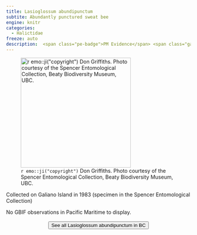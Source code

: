 ```yaml
---
title: Lasioglossum abundipunctum
subtite: Abundantly punctured sweat bee
engine: knitr
categories:
  - Halictidae
freeze: auto
description:  <span class="pe-badge">PM Evidence</span> <span class="gali-badge">Galiano</span>
---
```

![`r emo::ji("copyright")` Don Griffiths. Photo courtesy of the Spencer Entomological Collection, Beaty Biodiversity Museum, UBC.](https://www.zoology.ubc.ca/entomology/main/Hymenoptera/Halictidae/Lasioglossum%20abundipunctum%20(3lateral)%20SEM-UBC%20HYM-13164.jpg){height=300}

Collected on Galiano Island in 1983 (specimen in the Spencer Entomological Collection)

No GBIF observations in Pacific Maritime to display.
<br><br>
<center>


<a href="https://www.zoology.ubc.ca/entomology/main/Hymenoptera/Halictidae/Lasioglossum%20abundipunctum.php"><button type="button" class="btn btn-secondary">See all Lasioglossum abundipunctum in BC <i class="fa-solid fa-arrow-up-right-from-square"></i> </button></a>
</center>
